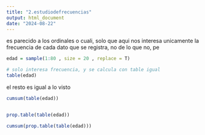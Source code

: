 ```yaml
---
title: "2.estudiodefrecuencias"
output: html_document
date: "2024-08-22"
---
```


es parecido a los ordinales o cuali, solo que aqui nos interesa unicamente la frecuencia de cada dato que se registra, no de lo que no, pe

```r
edad = sample(1:80 , size = 20 , replace = T)

# solo interesa frecuencia, y se calcula con table igual
table(edad)
```

el resto es igual a lo visto

```r
cumsum(table(edad))


prop.table(table(edad))

cumsum(prop.table(table(edad)))

```


